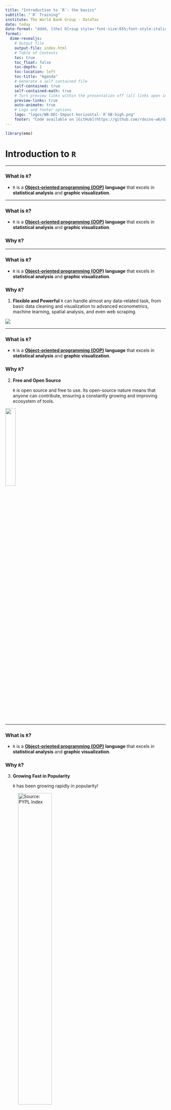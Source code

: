 ```yaml
---
title: "Introduction to `R`: the basics"
subtitle: "`R` Training"
institute: The World Bank Group - DataTax
date: today
date-format: "dddd, [the] D[<sup style='font-size:65%;font-style:italic;'>th</sup>] [of] MMMM, YYYY"
format:
  dime-revealjs:
    # Output file
    output-file: index.html
    # Table of Contents
    toc: true
    toc_float: false
    toc-depth: 1
    toc-location: left
    toc-title: "Agenda"
    # Generate a self contained file
    self-contained: true
    self-contained-math: true
    # Turn preview links within the presentation off (all links open in a new tab)
    preview-links: true
    auto-animate: true
    # Logo and footer options
    logo: "logos/WB-DEC-Impact-horizontal-`R`GB-high.png"
    footer: "Code available on [GitHub](https://github.com/rdoino-wb/data_analysis_DataTable)."
---
```


```r

library(emo)

```

# Introduction to `R`

------------------------------------------------------------------------

### What is `R`? {.unlisted}

-   `R` is a [**Object-oriented programming (OOP)**](https://en.wikipedia.org/wiki/Object-oriented_programming) **language** that excels in **statistical analysis** and **graphic visualization**.

------------------------------------------------------------------------

### What is `R`?

-   `R` is a [**Object-oriented programming (OOP)**](https://en.wikipedia.org/wiki/Object-oriented_programming) **language** that excels in **statistical analysis** and **graphic visualization**.

### Why `R`?

------------------------------------------------------------------------

### What is `R`? {.unlisted}

-   `R` is a [**Object-oriented programming (OOP)**](https://en.wikipedia.org/wiki/Object-oriented_programming) **language** that excels in **statistical analysis** and **graphic visualization**.

### Why `R`? {.unlisted}

1.  **Flexible and Powerful** `R` can handle almost any data-related task, from basic data cleaning and visualization to advanced econometrics, machine learning, spatial analysis, and even web scraping.

::: center
![](images/base.png){height="auto" width="auto"}
:::

------------------------------------------------------------------------

### What is `R`? {.unlisted}

-   `R` is a [**Object-oriented programming (OOP)**](https://en.wikipedia.org/wiki/Object-oriented_programming) **language** that excels in **statistical analysis** and **graphic visualization**.

### Why `R`? {.unlisted}

2.  **Free and Open Source**

    `R` is open source and free to use. Its open-source nature means that anyone can contribute, ensuring a constantly growing and improving ecosystem of tools.

::: center
![](images/open_source.png){width="25%" fig-align="center"}
:::

------------------------------------------------------------------------

### What is `R`? {.unlisted}

-   `R` is a [**Object-oriented programming (OOP)**](https://en.wikipedia.org/wiki/Object-oriented_programming) **language** that excels in **statistical analysis** and **graphic visualization**.

### Why `R`? {.unlisted}

3.  **Growing Fast in Popularity**

    `R` has been growing rapidly in popularity!

::: center
![Source: [PYPL Index](https://pypl.github.io/PYPL.html)](images/ranking_r.png){width="50%"}
:::

------------------------------------------------------------------------

### What is `R`? {.unlisted}

-   `R` is a [**Object-oriented programming (OOP)**](https://en.wikipedia.org/wiki/Object-oriented_programming) **language** that excels in **statistical analysis** and **graphic visualization**.

### Why `R`? {.unlisted}

4.  **User-friendly**

    It offers an Integrated Development Environment (IDE) to work with `R`

::: center
![](images/R_vs_RStudio_1.png){width="80%" fig-align="center"}
:::

------------------------------------------------------------------------

## Coding is a journey, and this is likely where `we all began`.

:::: {columns}

::: {.column width="60%" fig-align="center"}
::: {.incremental}
- Excel is widely used for reporting results as it's user-friendly and easy to learn.
- Prone to manual errors.
- Not ideal for large datasets or complex analyses.
- Lacks tools for reproducible workflows.
:::
:::

::: {.column width="40%" fig-align="center"}
![](images/excel.png){width="80%"}
::: 

::::

![](images/trash_1.png){class="fixed-bottom"}

------------------------------------------------------------------------

## Coding is a journey, and this is likely where `we all went`.

:::: {columns}

::: {.column width="60%" fig-align="center"}
::: {.incremental}
- Stata is widely used in economics.
- Easier to learn than most programming languages.
- Less flexible for custom programming.
- Expensive!
:::
:::

::: {.column width="40%" fig-align="center"}
![](images/stata.png){width="80%"}
::: 

::::

![](images/trash_2.png){class="fixed-bottom"}

------------------------------------------------------------------------

## Coding is a journey, and this is likely where `we all want to end up`.

:::: {columns}

::: {.column width="60%" fig-align="center"}
::: {.incremental}
- R is free and open source.
- It allows us to work on multiple datasets simultaneously (no more `keep`, `preserve`, `restore` hackery).
- R is highly flexible and powerful for data analysis.
:::
:::

::: {.column width="40%" fig-align="center"}
![](images/r.png){width="80%"}
::: 

::::

![](images/trash_3.png){class="fixed-bottom"}

# Introduction to `RStudio`

------------------------------------------------------------------------

## Time to start your `RStudio`!

. . . 

If you haven't downloaded it yet, then follow these steps

### Step 1: Download R
- Go to the **Comprehensive R Archive Network (CRAN)**:  
  [https://cloud.r-project.org](https://cloud.r-project.org)

:::{.callout-tip}
R is updated regularly (1 major version/year, 2-3 minor releases). It’s a good idea to keep R up-to-date, but note that upgrading to a major version will require reinstalling your packages.
:::

### Step 2: Download RStudio
- RStudio is the **Integrated Development Environment (IDE)** for R programming.
- Download it here:  
  [http://www.rstudio.com/download](http://www.rstudio.com/download)

------------------------------------------------------------------------

## Time to start your `RStudio`!

![](images/rstudio.png){width="60%" fig-align="center"}

------------------------------------------------------------------------

## Time to start your `RStudio`!

- **Prevents .RData clutter**:  
   Disabling automatic loading and saving of `.RData` ensures your workspace starts fresh, preventing old or unwanted data from cluttering your environment.
  
- **Saves workspace history**:  
   Enables you to track the commands you’ve run, even without saving `.RData`, making it easier to retrace your steps in the console.

![](images/clean_rstudio.png){width="auto" fig-align="center"}

------------------------------------------------------------------------

## Let's start with a good practice!
-	When starting a new data analysis in R, it’s important to organize your work by having a folder structure for:

. . . 

- `r emo::ji("folder")` `r_training`
    - `r emo::ji("folder")` `scripts/` (your code)
    - `r emo::ji("folder")` `data/` (the datasets you’re using)
    - `r emo::ji("folder")` `outputs/` (results like plots, tables, etc.)
	  
```mermaid
%%| fig-align: center

graph TD;
    A[r_training] --> B[scripts];
    A --> C[data];
    A --> D[outputs];
```    

. . . 

:::{.callout-note}
It’s good practice to use lowercase and hyphens (-) instead of spaces when naming folders, files, and objects in R. This keeps everything consistent and easier to manage.
:::

----

## Are we all familiar with the concept of folder paths?

. . . 

-	A path is the address that tells a software where to find a file or folder on your computer.
-	Just like you need directions to get to a friend’s house, R needs a path to find your files.

. . . 

**Two Types of Paths:**

1.	*Absolute Path*: `/Users/yourname/Desktop/r_training`
2.	*Relative Path*: `r_training/scripts`

. . . 

![](images/paths.png){fig-align="center" width="70%"}

------------------------------------------------------------------------

## RStudio makes our lifes easier

`R` doesn’t automatically know where your files and folders are located. By using a project, you create a shortcut that tells R exactly where to find everything, making it easier to manage and run your analysis without manually setting file paths.

![](images/project.png){width="auto" fig-align="center"}

------------------------------------------------------------------------

## Exercise 1 (`r emo::ji("clock")` 5 mins): {background-color="#52bdff"}

1. **Create a folder called `r_training` on your desktop.**

2. **Open RStudio**.

3. **Create a Project**:
   - Go to `File > New Project`.
   - Make sure to place it in the correct directory by browsing to the `r_training` folder on your desktop.

4. **Create a Script**:
   - Click the blank page icon in the top-left corner to open a new script.
   - Save the script by clicking the `r emo::ji("save")` icon in the toolbar.

# Introduction to the Script 

------------------------------------------------------------------------

### The script helps us keep track of our work—it’s our canvas for building and documenting the entire analysis

:::: {columns}

::: {.column width="35%"}
- **`Cmd/Ctrl + Enter`**: Run the current line or selected section of your code.
- **`Cmd/Ctrl + Shift + S`**: Run the entire script.
- **Console**: What happens in the console stays in the console (temporary actions unless saved).
- **Math**: R can also handle math operations—just like a calculator!
:::

::: {.column width="65%"}
![](images/script.gif){fig-align="center"}
:::

::::
